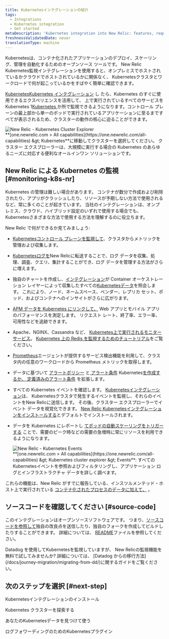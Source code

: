 ```yaml
---
title: Kubernetesインテグレーションの紹介
tags:
  - Integrations
  - Kubernetes integration
  - Get started
metaDescription: 'Kubernetes integration into New Relic: features, requirements, and getting started.'
freshnessValidatedDate: never
translationType: machine
---
```


Kubernetesは、コンテナ化されたアプリケーションのデプロイ、スケーリング、管理を自動化するためのオープンソース ツールです。 New Relic Kubernetes監視インテグレーションを使用すると、オンプレミスでホストされているかクラウドでホストされているかに関係なく、 Kubernetesクラスタとワークロードで何が起こっているかをすばやく簡単に確認できます。

[KubernetesKubernetes インテグレーション](/docs/kubernetes-pixie/kubernetes-integration/installation/kubernetes-integration-install-configure/) し たら、Kubernetes のすぐに使用できるエクスペリエンスを活用して、 上で実行されているすべてのサービスをKubernetes 1[Kubernetes ](/docs/integrations/kubernetes-integration/cluster-explorer/kubernetes-cluster-explorer)か所で監視できるようになります。コントロール プレーンの最上部から単一のポッドで実行されているアプリケーションに至るまですべてが表示されるため、クラスターの動作の核心に迫ることができます。

<img title="New Relic - Kubernetes Cluster Explorer" alt="New Relic - Kubernetes Cluster Explorer" src="/images/kubernetes_screenshot-crop_cluster-explorer.webp" />

<figcaption>
  <DNT>**[one.newrelic.com &gt; All capabilities](https://one.newrelic.com/all-capabilities) &amp;gt; Kubernetes**</DNT>に移動してクラスターを選択してください。 クラスター エクスプローラーは、大規模に実行する場合の Kubernetes のあらゆるニーズに対応する便利なオールインワン ソリューションです。
</figcaption>

## New Relic による Kubernetes の監視 [#monitoring-k8s-nr]

Kubernetes の管理は難しい場合があります。 コンテナが数分で作成および削除されたり、アプリがクラッシュしたり、リソースが予期しない方法で使用されるなど、常に多くのことが起きています。 当社のインテグレーションは、オンプレミス、クラウド、ハイブリッド設定のいずれで使用する場合でも、 Kubernetesさまざまな方法で使用する方法を理解するのに役立ちます。

New Relic で何ができるか見てみましょう:

* [Kubernetesコントロール プレーンを監視して](/docs/kubernetes-pixie/kubernetes-integration/advanced-configuration/configure-control-plane-monitoring)、クラスタからメトリックを管理および収集します。

* [Kubernetesログを](/docs/logs/forward-logs/kubernetes-plugin-log-forwarding/)New Relicに転送することで、ログ データを収集、処理、調査、クエリ、集計することができ、ログ データを管理する方法がさらに増えます。

* 独自のチャートを作成し、[インテグレーション](/docs/using-new-relic/data/understand-data/query-new-relic-data)が Container オーケストレーション レイヤーによって収集したすべての[Kubernetesデータ](/docs/integrations/kubernetes-integration/understand-use-data/find-use-your-kubernetes-data)を照会します。 これにより、ノード、ネームスペース、ベンダー、レプリカ セット、ポッド、およびコンテナへのインサイトがさらに広がります。

* [APM データを Kubernetes にリンクして、](/docs/integrations/kubernetes-integration/link-your-applications/link-your-applications-kubernetes) Web アプリとモバイル アプリのパフォーマンスを測定します。 リクエスト レート、終了率、エラー率、可用性などを追跡できます。

* Apache、NGINX、Cassandra など、 [Kubernetes上で実行されるモニター サービス](/docs/integrations/kubernetes-integration/link-apps-services/monitor-services-running-kubernetes)。 [Kubernetes 上の Redis を監視するためのチュートリアル](/docs/integrations/kubernetes-integration/link-apps-services/tutorial-monitor-redis-running-kubernetes)をご覧ください。

* [Prometheus](/docs/infrastructure/prometheus-integrations/get-started/send-prometheus-metric-data-new-relic/#Agent)エージェントが提供するサービス検出機能を利用して、クラスタ内の任意のワークロードから Prometheus メトリックを取得します。

* データに基づいて [アラートポリシー](/docs/alerts-applied-intelligence/new-relic-alerts/alert-policies/create-edit-or-find-alert-policy/) と[ アラート条件](/docs/alerts-applied-intelligence/new-relic-alerts/alert-conditions/alert-conditions/#create-alert-condition) Kubernetes[を作成するか、 定義済みのアラート条件](/docs/kubernetes-pixie/kubernetes-integration/installation/k8s-prebuilt-alert-policies) を拡張します。

* すべての Kubernetes イベントを確認します。 [Kubernetesインテグレーション](/docs/integrations/kubernetes-integration/kubernetes-events/install-kubernetes-events-integration)は、 Kubernetesクラスタで発生するイベントを監視し、それらのイベントをNew Relicに送信します。 その後、クラスター エクスプローラーでイベント データを視覚化できます。 [New Relic Kubernetesインテグレーションをインストールする](/docs/kubernetes-pixie/kubernetes-integration/installation/kubernetes-integration-install-configure/)とデフォルトでインストールされます。

* データを Kubernetes にレポートし [てポッドの自動スケーリングをトリガーする](/docs/journey-demand/autoscale-your-infra) ことで、需要のピーク時などの需要の急増時に常にリソースを利用できるようになります。

  <img title="New Relic - Kubernetes Events" alt="New Relic - Kubernetes Events" src="/images/kubernetes_screenshot-full_events.gif" />

  <figcaption>
    <DNT>**[one.newrelic.com &gt; All capabilities](https://one.newrelic.com/all-capabilities) &amp;gt; Kubernetes cluster explorer &amp;gt; Events**</DNT>: すべてのKubernetesイベントを参照およびフィルタリングし、アプリケーション ログとインフラストラクチャ データを詳しく調べます。
  </figcaption>

これらの機能は、New Relic がすでに報告している、インスツルメンテッド・ホスト上で実行されている [コンテナ化されたプロセスのデータに加えて、](/docs/infrastructure/new-relic-infrastructure/data-instrumentation/docker-instrumentation-infrastructure) 。

## ソースコードを確認してください [#source-code]

このインテグレーションはオープンソースソフトウェアです。 つまり、[ソースコードを参照して](https://github.com/newrelic/nri-kubernetes)独自の改良点を送信したり、独自のフォークを作成してビルドしたりすることができます。 詳細については、 [README](https://github.com/newrelic/nri-kubernetes/blob/main/README.md)ファイルを参照してください。

<Callout variant="tip">
  Datadog を使用してKubernetesを監視していますが、 New Relicの監視機能を無料で試してみませんか? 詳細については、 [Datadog からの移行方法](/docs/journey-migration/migrating-from-dd/)に関するガイドをご覧ください。
</Callout>

## 次のステップを選択 [#next-step]

<DocTiles>
  <DocTile path="/docs/kubernetes-pixie/kubernetes-integration/installation/kubernetes-integration-install-configure/">Kubernetesインテグレーションのインストール</DocTile>

  <DocTile path="/docs/kubernetes-pixie/kubernetes-integration/understand-use-data/kubernetes-cluster-explorer/">Kubernetes クラスターを探索する</DocTile>

  <DocTile path="/docs/kubernetes-pixie/kubernetes-integration/understand-use-data/find-use-your-kubernetes-data/">あなたのKubernetesデータを見つけて使う</DocTile>

  <DocTile path="/docs/logs/forward-logs/kubernetes-plugin-log-forwarding/">ログフォワーディングのためのKubernetesプラグイン</DocTile>
</DocTiles>